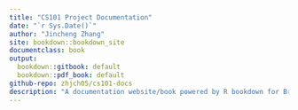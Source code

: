 ```yaml
---
title: "CS101 Project Documentation"
date: "`r Sys.Date()`"
author: "Jincheng Zhang"
site: bookdown::bookdown_site
documentclass: book
output:
  bookdown::gitbook: default
  bookdown::pdf_book: default
github-repo: zhjch05/cs101-docs
description: "A documentation website/book powered by R bookdown for Brandeis COSI101A AI project"
---
```


